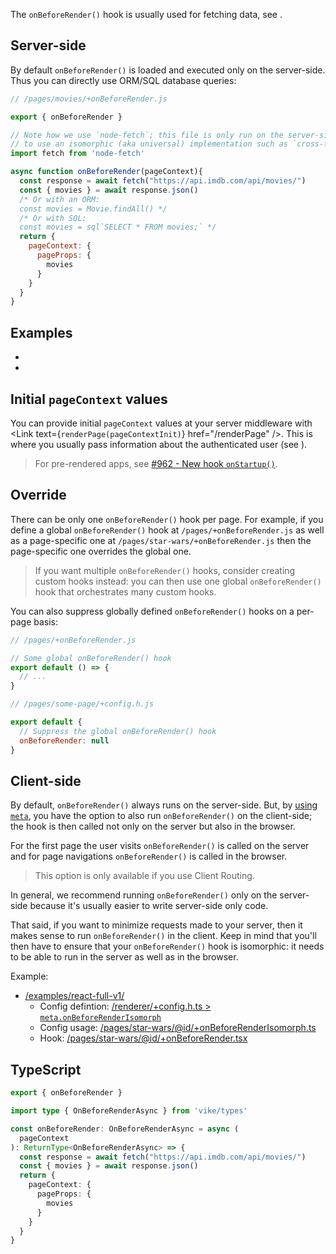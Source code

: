 
The `onBeforeRender()` hook is usually used for fetching data, see <Link href="/data-fetching" />.


## Server-side

By default `onBeforeRender()` is loaded and executed only on the server-side. Thus you can directly use ORM/SQL database queries:

```js
// /pages/movies/+onBeforeRender.js

export { onBeforeRender }

// Note how we use `node-fetch`; this file is only run on the server-side, thus we don't need
// to use an isomorphic (aka universal) implementation such as `cross-fetch`.
import fetch from 'node-fetch'

async function onBeforeRender(pageContext){
  const response = await fetch("https://api.imdb.com/api/movies/")
  const { movies } = await response.json()
  /* Or with an ORM:
  const movies = Movie.findAll() */
  /* Or with SQL:
  const movies = sql`SELECT * FROM movies;` */
  return {
    pageContext: {
      pageProps: {
        movies
      }
    }
  }
}
```

## Examples

- <Link href='/examples/react-full-v1/pages/star-wars/index/+onBeforeRender.ts' />
- <Link href='/examples/vue-full-v1/pages/star-wars/index/+onBeforeRender.ts' />


## Initial `pageContext` values

You can provide initial `pageContext` values at your server middleware with <Link text={<code>renderPage(pageContextInit)</code>} href="/renderPage" />.
This is where you usually pass information about the authenticated user
(see <Link href="/auth" />).

> For <Link href="/pre-rendering" >pre-rendered</Link> apps, see [#962 - New hook `onStartup()`](https://github.com/vikejs/vike/issues/962).


## Override

There can be only one `onBeforeRender()` hook per page. For example, if you define a global `onBeforeRender()` hook at `/pages/+onBeforeRender.js` as well as a page-specific one at `/pages/star-wars/+onBeforeRender.js` then the page-specific one overrides the global one.

> If you want multiple `onBeforeRender()` hooks, consider <Link href="/meta">creating custom hooks</Link> instead: you can then use one global `onBeforeRender()` hook that orchestrates many custom hooks.

You can also suppress globally defined `onBeforeRender()` hooks on a per-page basis:
```js
// /pages/+onBeforeRender.js

// Some global onBeforeRender() hook
export default () => {
  // ...
}
```
```js
// /pages/some-page/+config.h.js

export default {
  // Suppress the global onBeforeRender() hook
  onBeforeRender: null
}
```


## Client-side

By default, `onBeforeRender()` always runs on the server-side.
But,
by [using `meta`](/meta#modify-existing-configurations),
you have the option to also run `onBeforeRender()` on the client-side;
the hook is then called not only on the server but also in the browser.

For the first page the user visits `onBeforeRender()` is called on the server
and for page navigations `onBeforeRender()` is called in the browser.

> This option is only available if you use <Link href="/client-routing" >Client Routing</Link>.

In general, we recommend running `onBeforeRender()` only on the server-side because it's usually easier to write server-side only code.

That said, if you want to minimize requests made to your server, then it makes sense to run `onBeforeRender()` in the client.
Keep in mind that you'll then have to ensure that your `onBeforeRender()` hook is isomorphic: it needs to be able to run in the server as well as in the browser.

Example:
 - [/examples/react-full-v1/](https://github.com/vikejs/vike/blob/01cc674498ea8baa289bfccb633d04b4d6cc7958/examples/react-full-v1/)
   - Config defintion: [/renderer/+config.h.ts > `meta.onBeforeRenderIsomorph`](https://github.com/vikejs/vike/blob/01cc674498ea8baa289bfccb633d04b4d6cc7958/examples/react-full-v1/renderer/+config.h.ts#L14-L33)
   - Config usage: [/pages/star-wars/@id/+onBeforeRenderIsomorph.ts](https://github.com/vikejs/vike/blob/01cc674498ea8baa289bfccb633d04b4d6cc7958/examples/react-full-v1/pages/star-wars/@id/+onBeforeRenderIsomorph.ts)
   - Hook: [/pages/star-wars/@id/+onBeforeRender.tsx](https://github.com/vikejs/vike/blob/01cc674498ea8baa289bfccb633d04b4d6cc7958/examples/react-full-v1/pages/star-wars/@id/+onBeforeRender.tsx)


## TypeScript

```ts
export { onBeforeRender }

import type { OnBeforeRenderAsync } from 'vike/types'

const onBeforeRender: OnBeforeRenderAsync = async (
  pageContext
): ReturnType<OnBeforeRenderAsync> => {
  const response = await fetch("https://api.imdb.com/api/movies/")
  const { movies } = await response.json()
  return {
    pageContext: {
      pageProps: {
        movies
      }
    }
  }
}
```

<HookTypeScriptHints hookTypeName="OnBeforeRenderAsync" />
